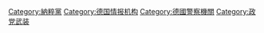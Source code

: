 {{Commons cat|Schutzstaffel}}
{{Catmain|党卫队}}

[[Category:納粹黨|Category:納粹黨]]
[[Category:德国情报机构|Category:德国情报机构]]
[[Category:德國警察機關|Category:德國警察機關]]
[[Category:政党武装|Category:政党武装]]